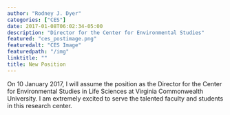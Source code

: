 ```yaml
---
author: "Rodney J. Dyer"
categories: ["CES"]
date: 2017-01-08T06:02:34-05:00
description: "Director for the Center for Environmental Studies"
featured: "ces_postimage.png"
featuredalt: "CES Image"
featuredpath: "/img"
linktitle: ""
title: New Position
---
```

On 10 January 2017, I will assume the position as the Director for the Center for Environmental Studies in Life Sciences at Virginia Commonwealth University.  I am extremely excited to serve the talented faculty and students in this research center.
